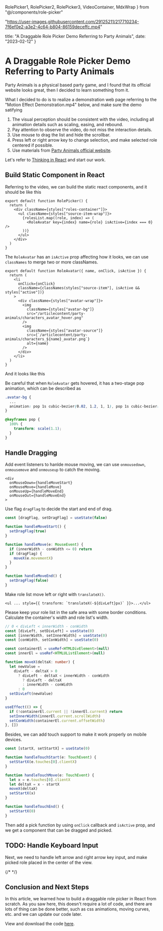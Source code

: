 
  RolePicker1,
  RolePicker2,
  RolePicker3,
  VideoContainer,
  MdxWrap
} from "@/components/role-picker"

  "https://user-images.githubusercontent.com/29125211/217710234-7f6ef0e2-a3e2-4c64-b804-86159deceffc.mp4"

  title: "A Draggable Role Picker Demo Referring to Party Animals",
  date: "2023-02-12"
}

# A Draggable Role Picker Demo Referring to Party Animals

<PostMeta meta={meta} />

Party Animals is a physical based party game, and I found that its official website looks great,
then I decided to learn something from it.

What I decided to do is to realize a demonstration web page referring to the "Motion Effect
Demonstration.mp4" below, and make sure the demo satifying

1. The visual perception should be consistent with the video, including all animation details such
   as scaling, easing, and rebound.
2. Pay attention to observe the video, do not miss the interaction details.
3. Use mouse to drag the list and hide the scrollbar.
4. Press left or right arrow key to change selection, and make selected role centered if possible.
5. Use materials from [Party Animals official website](https://partyanimals.com/).

<VideoContainer src={videoUrl} />

Let's refer to [Thinking in React](https://reactjs.org/docs/thinking-in-react.html) and start our
work.

## Build Static Component in React

Referring to the video, we can build the static react components, and it should be like this

```tsx
export default function RolePicker() {
  return (
    <div className={styles["roles-container"]}>
      <ul className={styles["source-item-wrap"]}>
        {rolesList.map((role, index) => (
          <RoleAvatar key={index} name={role} isActive={index === 0} />
        ))}
      </ul>
    </div>
  )
}
```

The `RoleAvatar` has an `isActive` prop affecting how it looks, we can use `classNames` to merge two
or more classNames.

```tsx
export default function RoleAvatar({ name, onClick, isActive }) {
  return (
    <li
      onClick={onClick}
      className={classNames(styles["source-item"], isActive && styles["active"])}
    >
      <div className={styles["avatar-wrap"]}>
        <img
          className={styles["avatar-bg"]}
          src="/articlecontent/party-animals/characters_avatar_hover.png"
        />
        <img
          className={styles["avatar-source"]}
          src={`/articlecontent/party-animals/characters_${name}_avatar.png`}
          alt={name}
        />
      </div>
    </li>
  )
}
```

And it looks like this

<MdxWrap title="Static RolePicker Component">
  <RolePicker1 />
</MdxWrap>

Be careful that when `RoleAvatar` gets hovered, it has a two-stage pop animation, which can be
described as

```scss
.avatar-bg {
  ...
  animation: pop 1s cubic-bezier(0.02, 1.2, 1, 1), pop 1s cubic-bezier(0, 0, 0.36, 1.14) infinite alternate;
}

@keyframes pop {
  100% {
    transform: scale(1.1);
  }
}
```

## Handle Dragging

Add event listeners to hanlde mouse moving, we can use `onmousedown`, `onmousemove` and `onmouseup`
to catch the moving.

```tsx
<div
  onMouseDown={handleMoveStart}
  onMouseMove={handleMove}
  onMouseUp={handleMoveEnd}
  onMouseOut={handleMoveEnd}
>
```

Use flag `dragFlag` to decide the start and end of drag.

```ts
const [dragFlag, setDragFlag] = useState(false)

function handleMoveStart() {
  setDragFlag(true)
}

function handleMove(e: MouseEvent) {
  if (innerWidth - conWidth <= 0) return
  if (dragFlag) {
    moveX(e.movementX)
  }
}

function handleMoveEnd() {
  setDragFlag(false)
}
```

Make role list move left or right with `translateX()`.

```tsx
<ul ... style={{ transform: `translateX(-${divLeft}px)` }}>...</ul>
```

Please keep your role list in the safe area with some border conditions. Calculate the container's
width and role list's width.

```ts
// 0 < divLeft < innerWidth - conWidth
const [divLeft, setDivLeft] = useState(0)
const [innerWidth, setInnerWidth] = useState(0)
const [conWidth, setConWidth] = useState(0)

const containerEl = useRef<HTMLDivElement>(null)
const innerEl = useRef<HTMLUListElement>(null)

function moveX(deltaX: number) {
  let newValue =
    divLeft - deltaX > 0
      ? divLeft - deltaX < innerWidth - conWidth
        ? divLeft - deltaX
        : innerWidth - conWidth
      : 0
  setDivLeft(newValue)
}

useEffect(() => {
  if (!containerEl.current || !innerEl.current) return
  setInnerWidth(innerEl.current.scrollWidth)
  setConWidth(containerEl.current.offsetWidth)
}, [])
```

Besides, we can add touch support to make it work properly on mobile devices.

```ts
const [startX, setStartX] = useState(0)

function handleTouchStart(e: TouchEvent) {
  setStartX(e.touches[0].clientX)
}

function handleTouchMove(e: TouchEvent) {
  let x = e.touches[0].clientX
  let deltaX = x - startX
  moveX(deltaX)
  setStartX(x)
}

function handleTouchEnd() {
  setStartX(0)
}
```

Then add a pick function by using `onClick` callback and `isActive` prop, and we get a component
that can be dragged and picked.

<MdxWrap title="Can Drag and Pick Roles">
  <RolePicker2 />
</MdxWrap>

## TODO: Handle Keyboard Input

Next, we need to handle left arrow and right arrow key input, and make picked role placed in the
center of the view.

{/* <MdxWrap title="Can Use Keyboard to Control">
  <RolePicker3 />
</MdxWrap> */}

## Conclusion and Next Steps

In this article, we learned how to build a draggable role picker in React from scratch. As you saw
here, this doesn't require a lot of code, and there are lots of thing can be done better, such as
css animations, moving curves, etc. and we can update our code later.

View and download the code
[here](https://github.com/keguigong/next-blog/tree/blog/components/role-picker).

